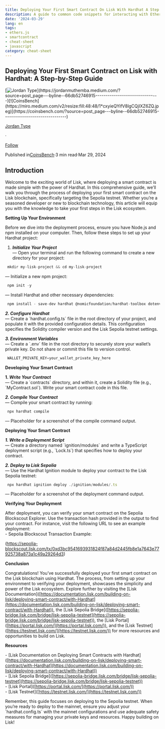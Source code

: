 ```yaml
---
title: Deploying Your First Smart Contract On Lisk With Hardhat A Step By Step Guide
description: A guide to common code snippets for interacting with Ethereum smart contracts using Deploying Your First Smart Contra...
date: '2024-03-29'
lang: en
tags:
- ethers.js
- smartcontract
- cheat-sheet
- javascript
category: cheat-sheet
---
```



## Deploying Your First Smart Contract on Lisk with Hardhat: A Step-by-Step Guide

[![Jordan Type](https://miro.medium.com/v2/resize:fill:88:88/0*-BxK6NvbOEXZ038-.)](https://jordanmuthemba.medium.com/?source=post_page---byline--66db52746915--------------------------------)[![CoinsBench](https://miro.medium.com/v2/resize:fill:48:48/1*cxyieQYifV8lgCQjIXZ6ZQ.jpeg)](https://coinsbench.com/?source=post_page---byline--66db52746915--------------------------------)

[Jordan Type](https://jordanmuthemba.medium.com/?source=post_page---byline--66db52746915--------------------------------)

·

[Follow](https://medium.com/m/signin?actionUrl=https%3A%2F%2Fmedium.com%2F_%2Fsubscribe%2Fuser%2Fc405a7ae1c25&operation=register&redirect=https%3A%2F%2Fcoinsbench.com%2Fdeploying-your-first-smart-contract-on-lisk-with-hardhat-a-step-by-step-guide-66db52746915&user=Jordan+Type&userId=c405a7ae1c25&source=post_page-c405a7ae1c25--byline--66db52746915---------------------post_header-----------)

Published in[CoinsBench](https://coinsbench.com/?source=post_page---byline--66db52746915--------------------------------)·3 min read·Mar 29, 2024

## **Introduction**

Welcome to the exciting world of Lisk, where deploying a smart contract is made simple with the power of Hardhat. In this comprehensive guide, we’ll walk you through the process of deploying your first smart contract on the Lisk blockchain, specifically targeting the Sepolia testnet. Whether you’re a seasoned developer or new to blockchain technology, this article will equip you with the knowledge to take your first steps in the Lisk ecosystem.

**Setting Up Your Environment**

Before we dive into the deployment process, ensure you have Node.js and npm installed on your computer. Then, follow these steps to set up your Hardhat project:

1.  **_Initialize Your Project_**  
    — Open your terminal and run the following command to create a new directory for your project:

```js 
 mkdir my-lisk-project && cd my-lisk-project  
```

— Initialize a new npm project:

```js
 npm init -y  
```

— Install Hardhat and other necessary dependencies:

```js
 npm install - save-dev hardhat @nomicfoundation/hardhat-toolbox dotenv  
```

**_2\. Configure Hardhat_**  
— Create a \`hardhat.config.ts\` file in the root directory of your project, and populate it with the provided configuration details. This configuration specifies the Solidity compiler version and the Lisk Sepolia testnet settings.

**_3\. Environment Variables_**  
— Create a \`.env\` file in the root directory to securely store your wallet’s private key. Do not share or commit this file to version control.

```js  
 WALLET_PRIVATE_KEY=your_wallet_private_key_here  
```

**Developing Your Smart Contract**

**1\. _Write Your Contract_**  
— Create a \`contracts\` directory, and within it, create a Solidity file (e.g., \`MyContract.sol\`). Write your smart contract code in this file.

**_2\. Compile Your Contract_**  
— Compile your smart contract by running:

```js
 npx hardhat compile  
```

— Placeholder for a screenshot of the compile command output.

**Deploying Your Smart Contract**

**_1\. Write a Deployment Script_**  
— Create a directory named \`ignition/modules\` and write a TypeScript deployment script (e.g., \`Lock.ts\`) that specifies how to deploy your contract.

**_2\. Deploy to Lisk Sepolia_**  
— Use the Hardhat Ignition module to deploy your contract to the Lisk Sepolia testnet:

```js 
 npx hardhat ignition deploy ./ignition/modules/.ts  
```

— Placeholder for a screenshot of the deployment command output.

**Verifying Your Deployment**

After deployment, you can verify your smart contract on the Sepolia Blockscout Explorer. Use the transaction hash provided in the output to find your contract. For instance, visit the following URL to see an example deployment:  
\- Sepolia Blockscout Transaction Example:

(https://sepolia-blockscout.lisk.com/tx/0xd3bc9541693931824f87a84d2445fb8e1a7643e77925738a873a1c49a29264d3)

**Conclusion**

Congratulations! You’ve successfully deployed your first smart contract on the Lisk blockchain using Hardhat. The process, from setting up your environment to verifying your deployment, showcases the simplicity and power of the Lisk ecosystem. Explore further by visiting the \[Lisk Documentation\]([https://documentation.lisk.com/building-on-lisk/deploying-smart-contract/with-Hardhat](https://documentation.lisk.com/building-on-lisk/deploying-smart-contract/with-Hardhat)), the \[Lisk Sepolia Bridge\]([https://sepolia-bridge.lisk.com/bridge/lisk-sepolia-testnet](https://sepolia-bridge.lisk.com/bridge/lisk-sepolia-testnet)), the \[Lisk Portal\]([https://portal.lisk.com/](https://portal.lisk.com/)), and the \[Lisk Testnet\]([https://testnet.lisk.com/](https://testnet.lisk.com/)) for more resources and opportunities to build on Lisk.

**Resources**

\- \[Lisk Documentation on Deploying Smart Contracts with Hardhat\]([https://documentation.lisk.com/building-on-lisk/deploying-smart-contract/with-Hardhat](https://documentation.lisk.com/building-on-lisk/deploying-smart-contract/with-Hardhat))  
\- \[Lisk Sepolia Bridge\]([https://sepolia-bridge.lisk.com/bridge/lisk-sepolia-testnet](https://sepolia-bridge.lisk.com/bridge/lisk-sepolia-testnet))  
\- \[Lisk Portal\]([https://portal.lisk.com/](https://portal.lisk.com/))  
\- \[Lisk Testnet\]([https://testnet.lisk.com/](https://testnet.lisk.com/))

Remember, this guide focuses on deploying to the Sepolia testnet. When you’re ready to deploy to the mainnet, ensure you adjust your \`hardhat.config.ts\` with the mainnet configurations and use adequate safety measures for managing your private keys and resources. Happy building on Lisk!
